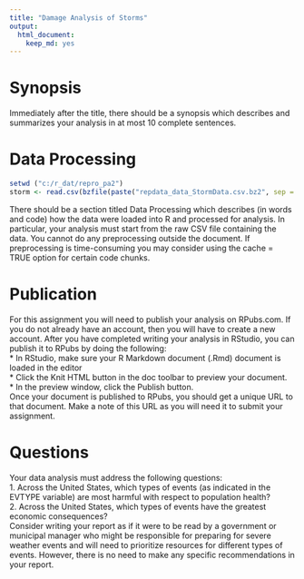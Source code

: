 ```yaml
---
title: "Damage Analysis of Storms"
output:
  html_document:
    keep_md: yes
---
```

# Synopsis
Immediately after the title, there should be a synopsis which describes and summarizes your analysis in at most 10 complete sentences.

# Data Processing
```r
setwd ("c:/r_dat/repro_pa2")
storm <- read.csv(bzfile(paste("repdata_data_StormData.csv.bz2", sep = "")),sep=",")
```


There should be a section titled Data Processing which describes (in words and code) how the data were loaded into R and processed for analysis. In particular, your analysis must start from the raw CSV file containing the data. You cannot do any preprocessing outside the document. If preprocessing is time-consuming you may consider using the cache = TRUE option for certain code chunks.

# Publication
For this assignment you will need to publish your analysis on RPubs.com. If you do not already have an account, then you will have to create a new account. After you have completed writing your analysis in RStudio, you can publish it to RPubs by doing the following:  
    * In RStudio, make sure your R Markdown document (.Rmd) document is loaded in the editor  
    * Click the Knit HTML button in the doc toolbar to preview your document.  
    * In the preview window, click the Publish button.  
Once your document is published to RPubs, you should get a unique URL to that document. Make a note of this URL as you will need it to submit your assignment.

# Questions
Your data analysis must address the following questions:  
1. Across the United States, which types of events (as indicated in the EVTYPE variable) are most harmful with respect to population health?  
2. Across the United States, which types of events have the greatest economic consequences?  
Consider writing your report as if it were to be read by a government or municipal manager who might be responsible for preparing for severe weather events and will need to prioritize resources for different types of events. However, there is no need to make any specific recommendations in your report.
